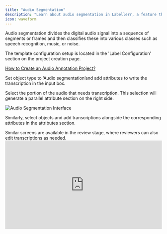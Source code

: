 ```yaml
---
title: "Audio Segmentation"
description: "Learn about audio segmentation in Labellerr, a feature that divides audio signals into segments and classifies them for various applications like speech recognition or music."
icon: waveform
---
```


Audio segmentation divides the digital audio signal into a sequence of segments or frames and then classifies these into various classes such as speech recognition, music, or noise.

<Info>
The template configuration setup is located in the 'Label Configuration' section on the project creation page.

[How to Create an Audio Annotation Project?](/getting-started/create-audio-project)
</Info>

Set object type to ‘Audio segmentation’and add attributes to write the transcription in the input box.

Select the portion of the audio that needs transcription. This selection will generate a parallel attribute section on the right side.

<Frame>
  <img src="https://cdn.labellerr.com/1%20%20Documentation/3fbc5b74-bd10-4065-bafc-114f5a6a0e8a.webp" alt="Audio Segmentation Interface" />
</Frame>

Similarly, select objects and add transcriptions alongside the corresponding attributes in the attributes section.

<Note>
Similar screens are available in the review stage, where reviewers can also edit transcriptions as needed.
</Note>

<div style="padding:56.25% 0 0 0;position:relative;">
    <iframe 
      src="https://player.vimeo.com/video/1103041945" 
      style="position:absolute;top:0;left:0;width:100%;height:100%;" 
      frameborder="0" 
      allow="autoplay; fullscreen; picture-in-picture" 
      allowfullscreen>
    </iframe>
  </div>
